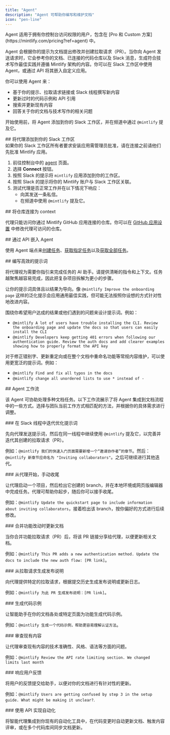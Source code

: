 ```yaml
---
title: "Agent"
description: "Agent 可帮助你编写和维护文档"
icon: "pen-line"
---
```


<Info>
  Agent 适用于拥有你控制台访问权限的用户，包含在 [Pro 和 Custom 方案](https://mintlify.com/pricing?ref=agent) 中。
</Info>

Agent 会根据你的提示为文档提出修改并创建拉取请求（PR）。当你向 Agent 发送请求时，它会参考你的文档、已连接的代码仓库以及 Slack 消息，生成符合技术写作最佳实践并遵循 Mintlify 架构的内容。你可以在 Slack 工作区中使用 Agent，或通过 API 将其嵌入自定义应用。

你可以使用 Agent 来：

* 基于你的提示、拉取请求链接或 Slack 线程撰写新内容
* 更新过时的代码示例和 API 引用
* 搜索并更新现有内容
* 回答关于你的文档与技术写作的相关问题

开始使用前，将 Agent 添加到你的 Slack 工作区，并在频道中通过 `@mintlify` 提及它。

<div id="add-the-agent-to-your-slack-workspace">
  ## 将代理添加到你的 Slack 工作区
</div>

<Note>
  如果你的 Slack 工作区所有者要求安装应用需管理员批准，请在连接之前请他们先批准 Mintlify 应用。
</Note>

1. 前往控制台中的 [agent](https://dashboard.mintlify.com/products/agent) 页面。
2. 选择 **Connect** 按钮。
3. 按照 Slack 的提示将 `mintlify` 应用添加到你的工作区。
4. 按照 Slack 的提示将你的 Mintlify 账户与 Slack 工作区关联。
5. 测试代理是否正常工作并在以下情况下响应：
   * 向其发送一条私信。
   * 在频道中使用 `@mintlify` 提及它。

<div id="connect-repositories-as-context">
  ## 将仓库连接为 context
</div>

代理只能访问你通过 Mintlify GitHub 应用连接的仓库。你可以在 [GitHub 应用设置](https://github.com/apps/mintlify/installations/new) 中修改代理可访问的仓库。

<div id="embed-the-agent-via-api">
  ## 通过 API 嵌入 Agent
</div>

使用 Agent 端点来[创建任务](/zh/api-reference/agent/create-agent-job)、[获取指定任务](/zh/api-reference/agent/get-agent-job)以及[获取全部任务](/zh/api-reference/agent/get-all-jobs)。

<div id="write-effective-prompts">
  ## 编写高效的提示词
</div>

将代理视为需要你指引来完成任务的 AI 助手。请提供清晰的指令和上下文。任务越聚焦越容易完成，因此把复杂项目拆解为更小的步骤。

让你的提示词具体且以结果为导向。像 `@mintlify Improve the onboarding page` 这样的泛化提示会应用通用最佳实践，但可能无法按照你设想的方式针对性地改进内容。

围绕你希望用户达成的结果或他们遇到的问题来设计提示词。例如：

* `@mintlify A lot of users have trouble installing the CLI. Review the onboarding page and update the docs so that users can easily install the CLI`
* `@mintlify Developers keep getting 401 errors when following our authentication guide. Review the auth docs and add clearer examples showing how to properly format the API key`

对于修正错别字、更新重定向或在整个文档中重命名功能等常规内容维护，可以使用更宽泛的提示词。例如：

* `@mintlify Find and fix all typos in the docs`
* `@mintlify change all unordered lists to use * instead of -`

<div id="agent-workflows">
  ## Agent 工作流
</div>

该 Agent 可协助处理多种文档任务。以下工作流展示了将 Agent 集成到文档流程中的一些方式。选择与团队当前工作方式相匹配的方法，并根据你的具体需求进行调整。

<div id="iterate-on-a-prompt-in-a-slack-thread">
  ### 在 Slack 线程中迭代优化提示词
</div>

先向代理发送提示词，然后在同一线程中继续使用 `@mintlify` 提及它，以完善并迭代其创建的拉取请求（PR）。

例如：`@mintlify 我们的快速入门页面需要新增一个“邀请协作者”的章节`。然后：`@mintlify 新章节应命名为 "Inviting collaborators"`。之后可继续进行其他迭代。

<div id="start-with-the-agent-finish-manually">
  ### 从代理开始，手动收尾
</div>

让代理启动一个项目，然后检出它创建的 branch，并在本地环境或网页版编辑器中完成任务。代理可帮助你起步，随后你可以接手收尾。

例如：`@mintlify Update the quickstart page to include information about inviting collaborators`，接着检出该 branch，按你偏好的方式进行后续修改。

<div id="update-docs-when-merging-feature-changes">
  ### 合并功能改动时更新文档
</div>

当你合并功能拉取请求（PR）后，将该 PR 链接分享给代理，以便更新相关文档。

例如：`@mintlify This PR adds a new authentication method. Update the docs to include the new auth flow: [PR link]`。

<div id="generate-release-notes-from-a-pull-request">
  ### 从拉取请求生成发布说明
</div>

向代理提供特定的拉取请求，根据提交历史生成发布说明或更新日志。

例如：`@mintlify 为此 PR 生成发布说明：[PR link]`。

<div id="generate-code-examples">
  ### 生成代码示例
</div>

让智能助手在你的文档各处或特定页面为功能生成代码示例。

例如：`@mintlify 生成一个代码示例，帮助更容易理解认证方法`。

<div id="review-existing-content">
  ### 审查现有内容
</div>

让代理审查现有内容的技术准确性、风格、语法等方面的问题。

例如：`@mintlify Review the API rate limiting section. We changed limits last month`

<div id="respond-to-user-feedback">
  ### 响应用户反馈
</div>

将用户的反馈提交给助手，以便对你的文档进行有针对性的更新。

例如：`@mintlify Users are getting confused by step 3 in the setup guide. What might be making it unclear?`.

<div id="automate-with-the-api">
  ### 使用 API 实现自动化
</div>

将智能代理集成到你现有的自动化工具中，在代码变更时自动更新文档、触发内容评审，或在多个代码库间同步文档更新。